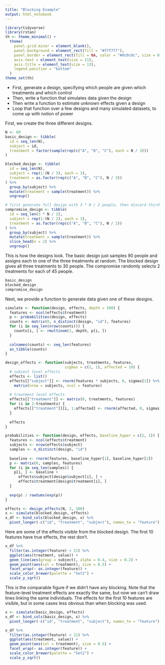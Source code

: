 ```yaml
---
title: "Blocking Example"
output: html_notebook
---
```

```r
library(tidyverse)
library(rstan)
th <- theme_minimal() + 
  theme(
    panel.grid.minor = element_blank(),
    panel.background = element_rect(fill = "#f7f7f7"),
    panel.border = element_rect(fill = NA, color = "#0c0c0c", size = 0.6),
    axis.text = element_text(size = 11),
    axis.title = element_text(size = 13),
    legend.position = "bottom"
  )
theme_set(th)
```

* First, generate a design, specifying which people are given which treatments
and which control
* Then, write a function that simulates data given the design 
* Then write a function to estimate unknown effects given a design
* Loop that function over a few designs and many simulated datasets, to come up
with notion of power

First, we create the three different designs.

```r
N <- 60
basic_design <- tibble(
  id = seq_len(N),
  subject = id,
  treatment = factor(sample(rep(c("A", "B", "C"), each = N / 3)))
)

blocked_design <- tibble(
  id = seq_len(N),
  subject = rep(1:(N / 3), each = 3),
  treatment = as.factor(rep(c("A", "B", "C"), N / 3))
) %>%
  group_by(subject) %>%
  mutate(treatment = sample(treatment)) %>%
  ungroup()

# first generate full design with 3 * N / 2 people, then discard third of treatments
compromise_design <- tibble(
  id = seq_len(3 * N / 2),
  subject = rep(1:(N / 2), each = 3),
  treatment = as.factor(rep(c("A", "B", "C"), N / 2))
) %>%
  group_by(subject) %>%
  mutate(treatment = sample(treatment)) %>%
  slice_head(n = 2) %>%
  ungroup()
```

This is how the designs look. The basic design just samples 90 people and
assigns each to one of the three treatments at random. The blocked design gives
all three treatments to 30 people. The compromise randomly selects 2 treatments
for each of 45 people.

```r
basic_design
blocked_design
compromise_design
```

Next, we provide a function to generate data given one of these designs.

```r
simulate <- function(design, effects, depth = 500) {
  features <- ncol(effects$treatment)
  p <- probabilities(design, effects)
  counts <- matrix(0, n_distinct(design, "id"), features)
  for (i in seq_len(nrow(counts))) {
    counts[i, ] <- rmultinom(1, depth, p[i, ])
  }
  
  colnames(counts) <- seq_len(features)
  as_tibble(counts)
}

design_effects <- function(subjects, treatments, features, 
                           sigmas = c(1, 1), affected = 10) {
  # subject level effects
  effects <- list()
  effects[["subject"]] <- rnorm(features * subjects, 0, sigmas[1]) %>%
    matrix(nrow = subjects, ncol = features)
  
  # treatment level effects
  effects[["treatment"]] <- matrix(0, treatments, features)
  for (i in 2:treatments) {
    effects[["treatment"]][i, 1:affected] <- rnorm(affected, 0, sigmas[2])
  }
  
  effects
}

probabilities <- function(design, effects, baseline_hyper = c(2, 1)) {
  features <- ncol(effects$treatment)
  subjects <- nrow(effects$subject)
  samples <- n_distinct(design, "id")
  
  baseline <- rnorm(features, baseline_hyper[1], baseline_hyper[2])
  p <- matrix(0, samples, features)
  for (i in seq_len(samples)) {
    p[i, ] <- baseline + 
      effects$subject[design$subject[i], ] +
      effects$treatment[design$treatment[i], ]
  }
  
  exp(p) / rowSums(exp(p))
}

```

```r
effects <- design_effects(N, 3, 100)
x <- simulate(blocked_design, effects)
x_df <- bind_cols(blocked_design, x) %>%
  pivot_longer(-c("id", "treatment", "subject"), names_to = "feature")
```

Here are some of the effects visible from the blocked design. The first 10
features have true effects, the rest don't.

```r
x_df %>%
  filter(as.integer(feature) < 21) %>%
  ggplot(aes(treatment, value)) +
  geom_line(aes(group = subject), alpha = 0.4, size = 0.2) +
  geom_point(aes(col = treatment), size = 0.5) +
  facet_wrap(~ as.integer(feature)) +
  scale_color_brewer(palette = "Set2") +
  scale_y_sqrt()
```

This is the comparable figure if we didn't have any blocking. Note that the
feature-level treatment effects are exactly the same, but now we can't draw
lines linking the same individuals. The effects for the first 10 features are
visible, but in some cases less obvious than when blocking was used.

```r
x <- simulate(basic_design, effects)
x_df <- bind_cols(basic_design, x) %>%
  pivot_longer(-c("id", "treatment", "subject"), names_to = "feature")
```

```r
x_df %>%
  filter(as.integer(feature) < 21) %>%
  ggplot(aes(treatment, value)) +
  geom_point(aes(col = treatment), size = 0.5) +
  facet_wrap(~ as.integer(feature)) +
  scale_color_brewer(palette = "Set2") +
  scale_y_sqrt()
```

